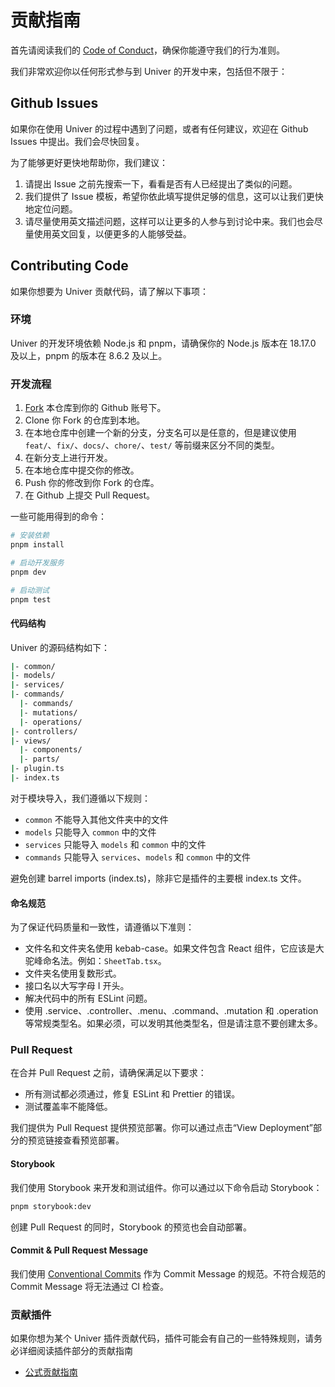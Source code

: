 # 贡献指南

首先请阅读我们的 [Code of Conduct](https://github.com/dream-num/univer/blob/dev/CODE_OF_CONDUCT.md)，确保你能遵守我们的行为准则。

我们非常欢迎你以任何形式参与到 Univer 的开发中来，包括但不限于：

## Github Issues

如果你在使用 Univer 的过程中遇到了问题，或者有任何建议，欢迎在 Github Issues 中提出。我们会尽快回复。

为了能够更好更快地帮助你，我们建议：

1. 请提出 Issue 之前先搜索一下，看看是否有人已经提出了类似的问题。
2. 我们提供了 Issue 模板，希望你依此填写提供足够的信息，这可以让我们更快地定位问题。
3. 请尽量使用英文描述问题，这样可以让更多的人参与到讨论中来。我们也会尽量使用英文回复，以便更多的人能够受益。

## Contributing Code

如果你想要为 Univer 贡献代码，请了解以下事项：

### 环境

Univer 的开发环境依赖 Node.js 和 pnpm，请确保你的 Node.js 版本在 18.17.0 及以上，pnpm 的版本在 8.6.2 及以上。

### 开发流程

1. [Fork](https://github.com/dream-num/univer/fork) 本仓库到你的 Github 账号下。
2. Clone 你 Fork 的仓库到本地。
3. 在本地仓库中创建一个新的分支，分支名可以是任意的，但是建议使用 `feat/`、`fix/`、`docs/`、`chore/`、`test/` 等前缀来区分不同的类型。
4. 在新分支上进行开发。
5. 在本地仓库中提交你的修改。
6. Push 你的修改到你 Fork 的仓库。
7. 在 Github 上提交 Pull Request。

一些可能用得到的命令：

```bash
# 安装依赖
pnpm install

# 启动开发服务
pnpm dev

# 启动测试
pnpm test
```

#### 代码结构

Univer 的源码结构如下：

```bash
|- common/
|- models/
|- services/
|- commands/
  |- commands/
  |- mutations/
  |- operations/
|- controllers/
|- views/
  |- components/
  |- parts/
|- plugin.ts
|- index.ts
```

对于模块导入，我们遵循以下规则：

- `common` 不能导入其他文件夹中的文件
- `models` 只能导入 `common` 中的文件
- `services` 只能导入 `models` 和 `common` 中的文件
- `commands` 只能导入 `services`、`models` 和 `common` 中的文件

避免创建 barrel imports (index.ts)，除非它是插件的主要根 index.ts 文件。

#### 命名规范

为了保证代码质量和一致性，请遵循以下准则：

- 文件名和文件夹名使用 kebab-case。如果文件包含 React 组件，它应该是大驼峰命名法。例如：`SheetTab.tsx`。
- 文件夹名使用复数形式。
- 接口名以大写字母 I 开头。
- 解决代码中的所有 ESLint 问题。
- 使用 .service、.controller、.menu、.command、.mutation 和 .operation 等常规类型名。如果必须，可以发明其他类型名，但是请注意不要创建太多。

### Pull Request

在合并 Pull Request 之前，请确保满足以下要求：

- 所有测试都必须通过，修复 ESLint 和 Prettier 的错误。
- 测试覆盖率不能降低。

我们提供为 Pull Request 提供预览部署。你可以通过点击“View Deployment”部分的预览链接查看预览部署。

#### Storybook

我们使用 Storybook 来开发和测试组件。你可以通过以下命令启动 Storybook：

```bash
pnpm storybook:dev
```

创建 Pull Request 的同时，Storybook 的预览也会自动部署。

#### Commit & Pull Request Message

我们使用 [Conventional Commits](https://www.conventionalcommits.org/en/v1.0.0/) 作为 Commit Message 的规范。不符合规范的 Commit Message 将无法通过 CI 检查。

### 贡献插件

如果你想为某个 Univer 插件贡献代码，插件可能会有自己的一些特殊规则，请务必详细阅读插件部分的贡献指南

- [公式贡献指南](/guides/sheet/customization/formula/#如何在-formula-engine-中添加公式)
